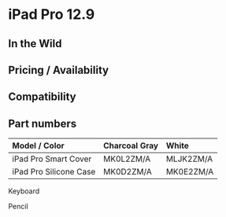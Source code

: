 # iPad Pro 12.9

## In the Wild

## Pricing / Availability

## Compatibility

## Part numbers

| Model / Color          | Charcoal Gray | White     |
| :--------------------- | :------------ | :-------- |
| iPad Pro Smart Cover   | MK0L2ZM/A     | MLJK2ZM/A |
| iPad Pro Silicone Case | MK0D2ZM/A     | MK0E2ZM/A |

Keyboard

Pencil
